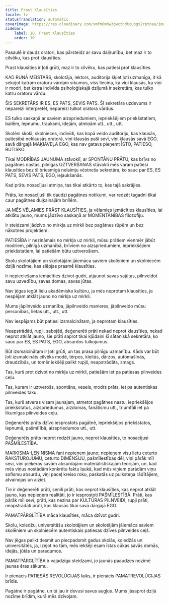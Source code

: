 ```yaml
---
title: Prast Klausīties
locale: lv
statusTranslation: automatic
coverImage: https://res.cloudinary.com/xmfm6mhw3gwctndtcubgx2rptnae/image/upload/v1740337243/small_cover_educacion_fundamental_a051170f1c.webp
sidebar:
    label: 10. Prast Klausīties
    order: 10
---
```

Pasaulē ir daudz oratori, kas pārsteidz ar savu daiļrunību, bet maz ir to cilvēku, kas prot klausīties.

Prast klausīties ir ļoti grūti, maz ir to cilvēku, kas patiesi prot klausīties.

KAD RUNĀ MEISTARS, skolotāja, lektors, auditorija šķiet ļoti uzmanīga, it kā sekojot katram oratoru vārdam sīkumos, viss liecina, ka viņi klausās, ka viņi ir modri, bet katra indivīda psiholoģiskajā dziļumā ir sekretārs, kas tulko katru oratoru vārdu.

ŠIS SEKRETĀRS IR ES, ES PATS, SEVIS PATS. Šī sekretāra uzdevums ir nepareizi interpretēt, nepareizi tulkot oratora vārdus.

ES tulko saskaņā ar saviem aizspriedumiem, iepriekšējiem priekšstatiem, bailēm, lepnumu, trauksmi, idejām, atmiņām utt., utt., utt.

Skolēni skolā, skolnieces, indivīdi, kas kopā veido auditoriju, kas klausās, patiesībā neklausās oratorā, viņi klausās paši sevī, viņi klausās savā EGO, savā dārgajā MAĶIAVEĻA EGO, kas nav gatavs pieņemt ĪSTO, PATIESO, BŪTISKO.

Tikai MODRĪBAS JAUNUMA stāvoklī, ar SPONTĀNU PRĀTU, kas brīvs no pagātnes nastas, pilnīgas UZTVERŠANAS stāvoklī mēs varam patiesi klausīties bez šī briesmīgā nelaimju vēstneša sekretāra, ko sauc par ES, ES PATS, SEVIS PATS, EGO, iejaukšanās.

Kad prātu nosacījusi atmiņa, tas tikai atkārto to, kas tajā sakrājies.

Prāts, ko nosacījuši tik daudzi pagātnes notikumi, var redzēt tagadni tikai caur pagātnes duļķainajām brillēm.

JA MĒS VĒLAMIES PRĀST KLAUSĪTIES, ja vēlamies iemācīties klausīties, lai atklātu jauno, mums jādzīvo saskaņā ar MOMENTĀNĪBAS filozofiju.

Ir steidzami jādzīvo no mirkļa uz mirkli bez pagātnes rūpēm un bez nākotnes projektiem.

PATIESĪBA ir nezināmais no mirkļa uz mirkli, mūsu prātiem vienmēr jābūt modriem, pilnīgā uzmanībā, brīviem no aizspriedumiem, iepriekšējiem priekšstatiem, lai patiešām būtu uztverošiem.

Skolu skolotājiem un skolotājām jāiemāca saviem skolēniem un skolniecēm dziļā nozīme, kas slēpjas prasmē klausīties.

Ir nepieciešams iemācīties dzīvot gudri, atjaunot savas sajūtas, pilnveidot savu uzvedību, savas domas, savas jūtas.

Nav jēgas iegūt lielu akadēmisko kultūru, ja mēs neprotam klausīties, ja nespējam atklāt jauno no mirkļa uz mirkli.

Mums jāpilnveido uzmanība, jāpilnveido manieres, jāpilnveido mūsu personības, lietas utt., utt., utt.

Nav iespējams būt patiesi izsmalcinātam, ja neprotam klausīties.

Neapstrādāti, rupji, sabojāti, deģenerēti prāti nekad neprot klausīties, nekad neprot atklāt jauno, šie prāti saprot tikai kļūdaini šī sātaniskā sekretāra, ko sauc par ES, ES PATS, EGO, absurdos tulkojumus.

Būt izsmalcinātam ir ļoti grūti, un tas prasa pilnīgu uzmanību. Kāds var būt ļoti izsmalcināts cilvēks modē, tērpos, kleitās, dārzos, automašīnās, draudzībās, un tomēr iekšēji palikt rupjš, neapstrādāts, smags.

Tas, kurš prot dzīvot no mirkļa uz mirkli, patiešām iet pa patiesas pilnveides ceļu.

Tas, kuram ir uztverošs, spontāns, vesels, modrs prāts, iet pa autentiskas pilnveides taku.

Tas, kurš atveras visam jaunajam, atmetot pagātnes nastu, iepriekšējos priekšstatus, aizspriedumus, aizdomas, fanātismu utt., triumfāli iet pa likumīgas pilnveides ceļu.

Deģenerēts prāts dzīvo iesprostots pagātnē, iepriekšējos priekšstatos, lepnumā, pašmīlībā, aizspriedumos utt., utt.

Deģenerēts prāts neprot redzēt jauno, neprot klausīties, to nosacījusi PAŠMĪLESTĪBA.

MARKISMA-ĻEŅINISMA fani nepieņem jauno; nepieņem visu lietu ceturto RAKSTUROJUMU, ceturto DIMENSIJU, pašmīlestības dēļ, viņi pārāk mīl sevi, viņi pieķeras savām absurdajām materiālistiskajām teorijām, un, kad mēs viņus nostādām konkrētu faktu laukā, kad mēs viņiem parādām viņu sofismu absurdu, viņi paceļ kreiso roku, paskatās uz pulksteņa rādītājiem, atvainojas un aiziet.

Tie ir deģenerēti prāti, senili prāti, kas neprot klausīties, kas neprot atklāt jauno, kas nepieņem realitāti, jo ir iesprostoti PAŠMĪLESTĪBĀ. Prāti, kas pārāk mīl sevi, prāti, kas nezina par KULTŪRAS PILNVEIDI, rupji prāti, neapstrādāti prāti, kas klausās tikai savā dārgajā EGO.

PAMATPĀRGLĪTĪBA māca klausīties, māca dzīvot gudri.

Skolu, koledžu, universitāšu skolotājiem un skolotājām jāiemāca saviem skolēniem un skolniecēm autentiskais patiesas dzīves pilnveides ceļš.

Nav jēgas palikt desmit un piecpadsmit gadus skolās, koledžās un universitātēs, ja, izejot no tām, mēs iekšēji esam īstas cūkas savās domās, idejās, jūtās un paradumos.

PAMATPĀRGLĪTĪBA ir vajadzīga steidzami, jo jaunās paaudzes nozīmē jaunas ēras sākumu.

Ir pienācis PATIESĀS REVOLŪCIJAS laiks, ir pienācis PAMATREVOLŪCIJAS brīdis.

Pagātne ir pagātne, un tā jau ir devusi savus augļus. Mums jāsaprot dziļā nozīme brīdim, kurā mēs dzīvojam.


